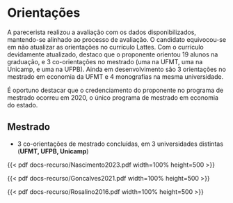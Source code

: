 
# Orientações

A parecerista realizou a avaliação com os dados disponibilizados, mantendo-se alinhado ao processo de avaliação. O candidato equivocou-se em não atualizar as orientações no currículo Lattes. Com o currículo devidamente atualizado, destaco que o proponente orientou 19 alunos na graduação, e 3 co-orientações no mestrado (uma na UFMT, uma na Unicamp, e uma na UFPB). Ainda em desenvolvimento são 3 orientações no mestrado em economia da UFMT e 4 monografias na mesma universidade.

É oportuno destacar que o credenciamento do proponente no programa de mestrado ocorreu em 2020, o único programa de mestrado em economia do estado. 

## Mestrado

- 3 co-orientações de mestrado concluídas, em 3 universidades distintas (**UFMT, UFPB, Unicamp**)

{{< pdf docs-recurso/Nascimento2023.pdf width=100% height=500 >}}

{{< pdf docs-recurso/Goncalves2021.pdf width=100% height=500 >}}

{{< pdf docs-recurso/Rosalino2016.pdf width=100% height=500 >}}




